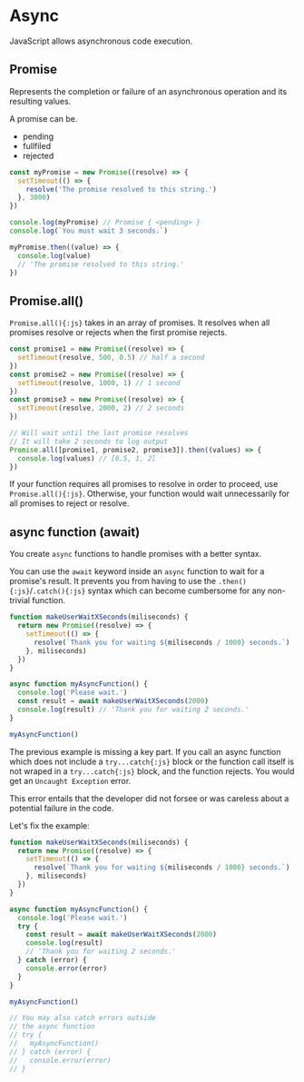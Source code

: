 # Async

JavaScript allows asynchronous code execution.

## Promise

Represents the completion or failure of an asynchronous operation and its resulting values.

A promise can be.

- pending
- fullfiled
- rejected

```js copy
const myPromise = new Promise((resolve) => {
  setTimeout(() => {
    resolve('The promise resolved to this string.')
  }, 3000)
})

console.log(myPromise) // Promise { <pending> }
console.log(`You must wait 3 seconds.`)

myPromise.then((value) => {
  console.log(value)
  // 'The promise resolved to this string.'
})
```

## Promise.all()

`Promise.all(){:js}` takes in an array of promises. It resolves when all promises resolve or rejects when the first promise rejects.

```js copy
const promise1 = new Promise((resolve) => {
  setTimeout(resolve, 500, 0.5) // half a second
})
const promise2 = new Promise((resolve) => {
  setTimeout(resolve, 1000, 1) // 1 second
})
const promise3 = new Promise((resolve) => {
  setTimeout(resolve, 2000, 2) // 2 seconds
})

// Will wait until the last promise resolves
// It will take 2 seconds to log output
Promise.all([promise1, promise2, promise3]).then((values) => {
  console.log(values) // [0.5, 1, 2]
})
```

If your function requires all promises to resolve in order to proceed, use `Promise.all(){:js}`. Otherwise, your function would wait unnecessarily for all promises to reject or resolve.

## async function (await)

You create `async` functions to handle promises with a better syntax.

You can use the `await` keyword inside an `async` function to wait for a promise's result. It prevents you from having to use the `.then(){:js}`/`.catch(){:js}` syntax which can become cumbersome for any non-trivial function.

```js copy
function makeUserWaitXSeconds(miliseconds) {
  return new Promise((resolve) => {
    setTimeout(() => {
      resolve(`Thank you for waiting ${miliseconds / 1000} seconds.`)
    }, miliseconds)
  })
}

async function myAsyncFunction() {
  console.log('Please wait.')
  const result = await makeUserWaitXSeconds(2000)
  console.log(result) // 'Thank you for waiting 2 seconds.'
}

myAsyncFunction()
```

The previous example is missing a key part. If you call an async function which does not include a `try...catch{:js}` block or the function call itself is not wraped in a `try...catch{:js}` block, and the function rejects. You would get an `Uncaught Exception` error.

This error entails that the developer did not forsee or was careless about a potential failure in the code.

Let's fix the example:

```js copy
function makeUserWaitXSeconds(miliseconds) {
  return new Promise((resolve) => {
    setTimeout(() => {
      resolve(`Thank you for waiting ${miliseconds / 1000} seconds.`)
    }, miliseconds)
  })
}

async function myAsyncFunction() {
  console.log('Please wait.')
  try {
    const result = await makeUserWaitXSeconds(2000)
    console.log(result)
    // 'Thank you for waiting 2 seconds.'
  } catch (error) {
    console.error(error)
  }
}

myAsyncFunction()

// You may also catch errors outside
// the async function
// try {
//   myAsyncFunction()
// } catch (error) {
//   console.error(error)
// }
```
